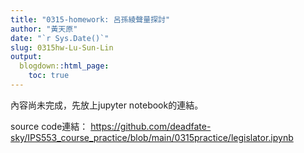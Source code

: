 ```yaml
---
title: "0315-homework: 呂孫綾聲量探討"
author: "黃天原"
date: "`r Sys.Date()`"
slug: 0315hw-Lu-Sun-Lin
output:
  blogdown::html_page:
    toc: true
---
```

內容尚未完成，先放上jupyter notebook的連結。

source code連結： <https://github.com/deadfate-sky/IPS553_course_practice/blob/main/0315practice/legislator.ipynb>


